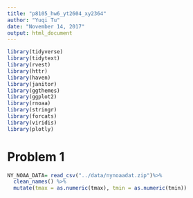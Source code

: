 ```yaml
---
title: "p8105_hw6_yt2604_xy2364"
author: "Yuqi Tu"
date: "November 14, 2017"
output: html_document
---
```



```r
library(tidyverse)
library(tidytext)
library(rvest)
library(httr)
library(haven)
library(janitor)
library(ggthemes)
library(ggplot2)
library(rnoaa)
library(stringr)
library(forcats)
library(viridis)
library(plotly)
```

# Problem 1


```r
NY_NOAA_DATA= read_csv("../data/nynoaadat.zip")%>% 
  clean_names() %>% 
  mutate(tmax = as.numeric(tmax), tmin = as.numeric(tmin))
```

```r
 
```



